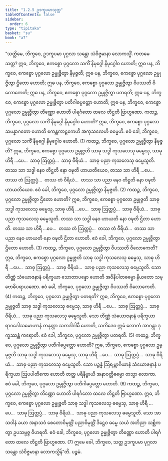 ```yaml
---
title: "1.2.5 ဥဒကူပမာသုတ္တ"
tableOfContents: false
sidebar:
  order: 6
type: "tipitaka"
basket: "su"
book: "a7"
---
```



<DynamicBreadcrumb />

<Division number="15" book="a7">

<Paragraph number="68" book="a7">
“သတ္တိမေ, ဘိက္ခဝေ, ဥဒကူပမာ ပုဂ္ဂလာ သန္တော သံဝိဇ္ဇမာနာ လောကသ္မိံ. ကတမေ သတ္တ? ဣဓ, ဘိက္ခဝေ, ဧကစ္စော ပုဂ္ဂလော သကိံ နိမုဂ္ဂေါ နိမုဂ္ဂေါဝ ဟောတိ; ဣဓ ပန, ဘိက္ခဝေ, ဧကစ္စော ပုဂ္ဂလော ဥမ္မုဇ္ဇိတွာ နိမုဇ္ဇတိ; ဣဓ ပန, ဘိက္ခဝေ, ဧကစ္စော ပုဂ္ဂလော ဥမ္မုဇ္ဇိတွာ ဌိတော ဟောတိ; ဣဓ ပန, ဘိက္ခဝေ, ဧကစ္စော ပုဂ္ဂလော ဥမ္မုဇ္ဇိတွာ ဝိပဿတိ ဝိလောကေတိ; ဣဓ ပန, ဘိက္ခဝေ, ဧကစ္စော ပုဂ္ဂလော ဥမ္မုဇ္ဇိတွာ ပတရတိ; ဣဓ ပန, ဘိက္ခဝေ, ဧကစ္စော ပုဂ္ဂလော ဥမ္မုဇ္ဇိတွာ ပတိဂါဓပ္ပတ္တော ဟောတိ; ဣဓ ပန, ဘိက္ခဝေ, ဧကစ္စော ပုဂ္ဂလော ဥမ္မုဇ္ဇိတွာ တိဏ္ဏော ဟောတိ ပါရင်္ဂတော ထလေ တိဋ္ဌတိ ဗြာဟ္မဏော.
</Paragraph>

<Paragraph number="69" book="a7">
ကထဉ္စ, ဘိက္ခဝေ, ပုဂ္ဂလော သကိံ နိမုဂ္ဂေါ နိမုဂ္ဂေါဝ ဟောတိ? ဣဓ, ဘိက္ခဝေ, ဧကစ္စော ပုဂ္ဂလော သမန္နာဂတော ဟောတိ ဧကန္တကာဠကေဟိ အကုသလေဟိ ဓမ္မေဟိ. ဧဝံ ခေါ, ဘိက္ခဝေ, ပုဂ္ဂလော သကိံ နိမုဂ္ဂေါ နိမုဂ္ဂေါဝ ဟောတိ. (1)
</Paragraph>

<Paragraph number="70" book="a7">
ကထဉ္စ, ဘိက္ခဝေ, ပုဂ္ဂလော ဥမ္မုဇ္ဇိတွာ နိမုဇ္ဇတိ? ဣဓ, ဘိက္ခဝေ, ဧကစ္စော ပုဂ္ဂလော ဥမ္မုဇ္ဇတိ သာဓု သဒ္ဓါ ကုသလေသု ဓမ္မေသု, သာဓု ဟိရီ …ပေ…  သာဓု ဩတ္တပ္ပံ…  သာဓု ဝီရိယံ…  သာဓု ပညာ ကုသလေသု ဓမ္မေသူတိ. တဿ သာ သဒ္ဓါ နေဝ တိဋ္ဌတိ နော ဝဍ္ဎတိ ဟာယတိယေဝ, တဿ သာ ဟိရီ …ပေ…  တဿ တံ ဩတ္တပ္ပံ…  တဿ တံ ဝီရိယံ…  တဿ သာ ပညာ နေဝ တိဋ္ဌတိ နော ဝဍ္ဎတိ ဟာယတိယေဝ. ဧဝံ ခေါ, ဘိက္ခဝေ, ပုဂ္ဂလော ဥမ္မုဇ္ဇိတွာ နိမုဇ္ဇတိ. (2)
</Paragraph>

<Paragraph number="71" book="a7">
ကထဉ္စ, ဘိက္ခဝေ, ပုဂ္ဂလော ဥမ္မုဇ္ဇိတွာ ဌိတော ဟောတိ? ဣဓ, ဘိက္ခဝေ, ဧကစ္စော ပုဂ္ဂလော ဥမ္မုဇ္ဇတိ သာဓု သဒ္ဓါ ကုသလေသု ဓမ္မေသု, သာဓု ဟိရီ …ပေ…  သာဓု ဩတ္တပ္ပံ…  သာဓု ဝီရိယံ…  သာဓု ပညာ ကုသလေသု ဓမ္မေသူတိ. တဿ သာ သဒ္ဓါ နေဝ ဟာယတိ နော ဝဍ္ဎတိ ဌိတာ ဟောတိ. တဿ သာ ဟိရီ …ပေ…  တဿ တံ ဩတ္တပ္ပံ…  တဿ တံ ဝီရိယံ…  တဿ သာ ပညာ နေဝ ဟာယတိ နော ဝဍ္ဎတိ ဌိတာ ဟောတိ. ဧဝံ ခေါ, ဘိက္ခဝေ, ပုဂ္ဂလော ဥမ္မုဇ္ဇိတွာ ဌိတော ဟောတိ. (3)
</Paragraph>

<Paragraph number="72" book="a7">
ကထဉ္စ, ဘိက္ခဝေ, ပုဂ္ဂလော ဥမ္မုဇ္ဇိတွာ ဝိပဿတိ ဝိလောကေတိ? ဣဓ, ဘိက္ခဝေ, ဧကစ္စော ပုဂ္ဂလော ဥမ္မုဇ္ဇတိ သာဓု သဒ္ဓါ ကုသလေသု ဓမ္မေသု, သာဓု ဟိရီ …ပေ…  သာဓု ဩတ္တပ္ပံ…  သာဓု ဝီရိယံ…  သာဓု ပညာ ကုသလေသု ဓမ္မေသူတိ. သော တိဏ္ဏံ သံယောဇနာနံ ပရိက္ခယာ သောတာပန္နော ဟောတိ အဝိနိပါတဓမ္မော နိယတော သမ္ဗောဓိပရာယဏော. ဧဝံ ခေါ, ဘိက္ခဝေ, ပုဂ္ဂလော ဥမ္မုဇ္ဇိတွာ ဝိပဿတိ ဝိလောကေတိ. (4)
</Paragraph>

<Paragraph number="73" book="a7">
ကထဉ္စ, ဘိက္ခဝေ, ပုဂ္ဂလော ဥမ္မုဇ္ဇိတွာ ပတရတိ? ဣဓ, ဘိက္ခဝေ, ဧကစ္စော ပုဂ္ဂလော ဥမ္မုဇ္ဇတိ သာဓု သဒ္ဓါ ကုသလေသု ဓမ္မေသု, သာဓု ဟိရီ …ပေ…  သာဓု ဩတ္တပ္ပံ…  သာဓု ဝီရိယံ…  သာဓု ပညာ ကုသလေသု ဓမ္မေသူတိ. သော တိဏ္ဏံ သံယောဇနာနံ ပရိက္ခယာ ရာဂဒေါသမောဟာနံ တနုတ္တာ သကဒါဂါမီ ဟောတိ, သကိဒေဝ ဣမံ လောကံ အာဂန္တွာ ဒုက္ခဿန္တံ ကရောတိ. ဧဝံ ခေါ, ဘိက္ခဝေ, ပုဂ္ဂလော ဥမ္မုဇ္ဇိတွာ ပတရတိ. (5)
</Paragraph>

<Paragraph number="74" book="a7">
ကထဉ္စ, ဘိက္ခဝေ, ပုဂ္ဂလော ဥမ္မုဇ္ဇိတွာ ပတိဂါဓပ္ပတ္တော ဟောတိ? ဣဓ, ဘိက္ခဝေ, ဧကစ္စော ပုဂ္ဂလော ဥမ္မုဇ္ဇတိ သာဓု သဒ္ဓါ ကုသလေသု ဓမ္မေသု, သာဓု ဟိရီ …ပေ…  သာဓု ဩတ္တပ္ပံ…  သာဓု ဝီရိယံ…  သာဓု ပညာ ကုသလေသု ဓမ္မေသူတိ. သော ပဉ္စန္နံ ဩရမ္ဘာဂိယာနံ သံယောဇနာနံ ပရိက္ခယာ ဩပပါတိကော ဟောတိ တတ္ထ ပရိနိဗ္ဗာယီ အနာဝတ္တိဓမ္မော တသ္မာ လောကာ. ဧဝံ ခေါ, ဘိက္ခဝေ, ပုဂ္ဂလော ဥမ္မုဇ္ဇိတွာ ပတိဂါဓပ္ပတ္တော ဟောတိ. (6)
</Paragraph>

<Paragraph number="75" book="a7">
ကထဉ္စ, ဘိက္ခဝေ, ပုဂ္ဂလော ဥမ္မုဇ္ဇိတွာ တိဏ္ဏော ဟောတိ ပါရင်္ဂတော ထလေ တိဋ္ဌတိ ဗြာဟ္မဏော. ဣဓ, ဘိက္ခဝေ, ဧကစ္စော ပုဂ္ဂလော ဥမ္မုဇ္ဇတိ သာဓု သဒ္ဓါ ကုသလေသု ဓမ္မေသု, သာဓု ဟိရီ …ပေ…  သာဓု ဩတ္တပ္ပံ…  သာဓု ဝီရိယံ…  သာဓု ပညာ ကုသလေသု ဓမ္မေသူတိ. သော အာသဝါနံ ခယာ အနာသဝံ စေတောဝိမုတ္တိံ ပညာဝိမုတ္တိံ ဒိဋ္ဌေဝ ဓမ္မေ သယံ အဘိညာ သစ္ဆိကတွာ ဥပသမ္ပဇ္ဇ ဝိဟရတိ. ဧဝံ ခေါ, ဘိက္ခဝေ, ပုဂ္ဂလော ဥမ္မုဇ္ဇိတွာ တိဏ္ဏော ဟောတိ ပါရင်္ဂတော ထလေ တိဋ္ဌတိ ဗြာဟ္မဏော. (7)
</Paragraph>

<Paragraph number="76" book="a7">
ဣမေ ခေါ, ဘိက္ခဝေ, သတ္တ ဥဒကူပမာ ပုဂ္ဂလာ သန္တော သံဝိဇ္ဇမာနာ လောကသ္မိန်”တိ.

</Paragraph>
</Division>

<Paragraph number="77" type="center" book="a7">
ပဉ္စမံ.
</Paragraph>